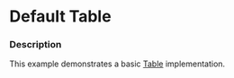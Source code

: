 
# Default Table

### Description

This example demonstrates a basic [Table](/components/cerner-terra-framework-docs/table/about) implementation.

<DefaultTable />